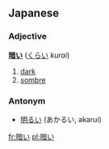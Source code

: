==Japanese==
===Adjective===
'''[[暗]]い''' ([[くらい]] ''kurai'') 

# [[dark]]
# [[sombre]]

===Antonym===
*[[明るい]] (あかるい, akarui)

[[fr:暗い]]
[[pl:暗い]]